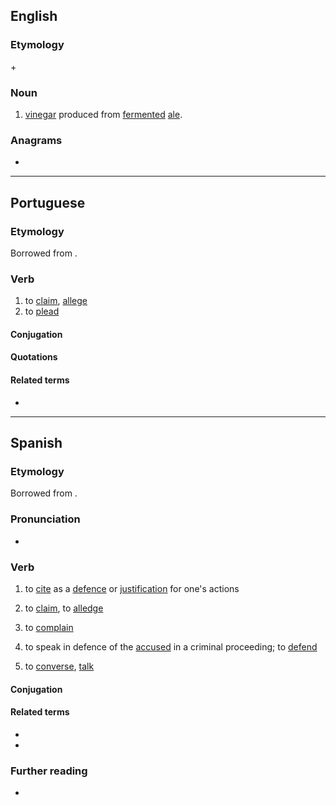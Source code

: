 ==English==

===Etymology===
{{m|en|ale}} + {{der|en|fr|aigre||sour}}

===Noun===
{{en-noun|-}}

# [[vinegar]] produced from [[ferment]]ed [[ale]].

===Anagrams===
* {{anagrams|en|a=aaeglr|aglare|laager}}

----

==Portuguese==

===Etymology===
Borrowed from {{bor|pt|la|allego|allēgō, allēgāre}}.

===Verb===
{{pt-verb|ale|gar}}

# to [[claim]], [[allege]]
# to [[plead]]

====Conjugation====
{{pt-conj|ale|gar}}

====Quotations====
{{seeCites|pt}}

====Related terms====
* {{l|pt|alegação}}

----

==Spanish==

===Etymology===
Borrowed from {{bor|es|la|allego|allēgō, allēgāre}}.

===Pronunciation===
* {{es-IPA}}

===Verb===
{{es-verb|aleg|ar|pret=alegué}}

# {{lb|es|transitive}} to [[cite]] as a [[defence]] or [[justification]] for one's actions
#: {{syn|es|aducir}}
# {{lb|es|transitive}} to [[claim]], to [[alledge]]
# {{lb|es|intransitive}} to [[complain]]
#: {{syn|es|lamentar|protestar|quejarse|reclamar}}
# {{lb|es|intransitive|legal}} to speak in defence of the [[accused]] in a criminal proceeding; to [[defend]]
# {{lb|es|Canarian}} to [[converse]], [[talk]]

====Conjugation====
{{es-conj-ar|ale|p=-gar|combined=1}}

====Related terms====
* {{l|es|alegación}}
* {{l|es|alegato}}

===Further reading===
* {{R:DRAE}}